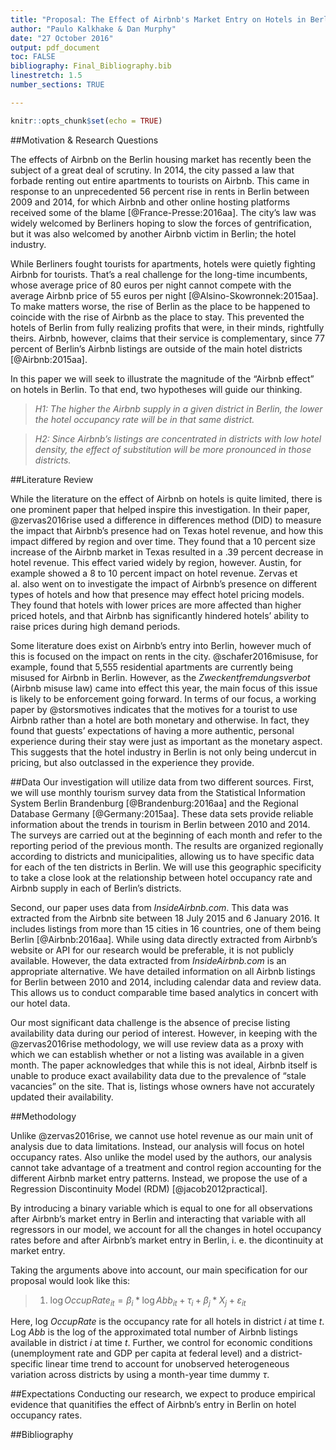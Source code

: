 ```yaml
---
title: "Proposal: The Effect of Airbnb's Market Entry on Hotels in Berlin: A Regression Discontinuity Approach"
author: "Paulo Kalkhake & Dan Murphy"
date: "27 October 2016"
output: pdf_document
toc: FALSE
bibliography: Final_Bibliography.bib
linestretch: 1.5
number_sections: TRUE

---
```


```r
knitr::opts_chunk$set(echo = TRUE)
```

##Motivation & Research Questions

The effects of Airbnb on the Berlin housing market has recently been the subject of a great deal of scrutiny. In 2014, the city passed a law that forbade renting out entire apartments to tourists on Airbnb. This came in response to an unprecedented 56 percent rise in rents in Berlin between 2009 and 2014, for which Airbnb and other online hosting platforms received some of the blame [@France-Presse:2016aa]. The city's law was widely welcomed by Berliners hoping to slow the forces of gentrification, but it was also welcomed by another Airbnb victim in Berlin; the hotel industry. 

While Berliners fought tourists for apartments, hotels were quietly fighting Airbnb for tourists. That's a real challenge for the long-time incumbents, whose average price of 80 euros per night cannot compete with the average Airbnb price of 55 euros per night [@Alsino-Skowronnek:2015aa]. To make matters worse, the rise of Berlin as the place to be happened to coincide with the rise of Airbnb as the place to stay. This prevented the hotels of Berlin from fully realizing profits that were, in their minds, rightfully theirs. Airbnb, however, claims that their service is complementary, since 77 percent of Berlin's Airbnb listings are outside of the main hotel districts [@Airbnb:2015aa]. 

In this paper we will seek to illustrate the magnitude of the "Airbnb effect" on hotels in Berlin. To that end, two hypotheses will guide our thinking. 

> *H1: The higher the Airbnb supply in a given district in Berlin, the lower the hotel occupancy rate will be in that same district.*

> *H2: Since Airbnb's listings are concentrated in districts with low hotel density, the effect of substitution will be more pronounced in those districts.*

##Literature Review

While the literature on the effect of Airbnb on hotels is quite limited, there is one prominent paper that helped inspire this investigation. In their paper, @zervas2016rise used a difference in differences method (DID) to measure the impact that Airbnb's presence had on Texas hotel revenue, and how this impact differed by region and over time. They found that a 10 percent size increase of the Airbnb market in Texas resulted in a .39 percent decrease in hotel revenue. This effect varied widely by region, however. Austin, for example showed a 8 to 10 percent impact on hotel revenue. Zervas et al. also went on to investigate the impact of Airbnb's presence on different types of hotels and how that presence may effect hotel pricing models. They found that hotels with lower prices are more affected than higher priced hotels, and that Airbnb has significantly hindered hotels' ability to raise prices during high demand periods. 

Some literature does exist on Airbnb's entry into Berlin, however much of this is focused on the impact on rents in the city. @schafer2016misuse, for example, found that 5,555 residential apartments are currently being misused for Airbnb in Berlin. However, as the *Zweckentfremdungsverbot* (Airbnb misuse law) came into effect this year, the main focus of this issue is likely to be enforcement going forward. In terms of our focus, a working paper by @storsmotives indicates that the motives for a tourist to use Airbnb rather than a hotel are both monetary and otherwise. In fact, they found that guests' expectations of having a more authentic, personal experience during their stay were just as important as the monetary aspect. This suggests that the hotel industry in Berlin is not only being undercut in pricing, but also outclassed in the experience they provide. 

##Data
Our investigation will utilize data from two different sources. First, we will use monthly tourism survey data from the Statistical Information System Berlin Brandenburg [@Brandenburg:2016aa] and the Regional Database Germany [@Germany:2015aa]. These data sets provide reliable information about the trends in tourism in Berlin between 2010 and 2014. The surveys are carried out at the beginning of each month and refer to the reporting period of the previous month. The results are organized regionally according to districts and municipalities, allowing us to have specific data for each of the ten districts in Berlin. We will use this geographic specificity to take a close look at the relationship between hotel occupancy rate and Airbnb supply in each of Berlin's districts. 

Second, our paper uses data from *InsideAirbnb.com*. This data was extracted from the Airbnb site between 18 July 2015 and 6 January 2016. It includes listings from more than 15 cities in 16 countries, one of them being Berlin [@Airbnb:2016aa]. While using data directly extracted from Airbnb's website or API for our research would be preferable, it is not publicly available. However, the data extracted from *InsideAirbnb.com* is an appropriate alternative. We have detailed information on all Airbnb listings for Berlin between 2010 and 2014, including calendar data and review data. This allows us to conduct comparable time based analytics in concert with our hotel data. 

Our most significant data challenge is the absence of precise listing availability data during our period of interest. However, in keeping with the @zervas2016rise methodology, we will use review data as a proxy with which we can establish whether or not a listing was available in a given month. The paper acknowledges that while this is not ideal, Airbnb itself is unable to produce exact availability data due to the prevalence of "stale vacancies" on the site. That is, listings whose owners have not accurately updated their availability.

##Methodology

Unlike @zervas2016rise, we cannot use hotel revenue as our main unit of analysis due to data limitations. Instead, our analysis will focus on hotel occupancy rates. Also unlike the model used by the authors, our analysis cannot take advantage of a treatment and control region accounting for the different Airbnb market entry patterns. Instead, we propose the use of a Regression Discontinuity Model (RDM) [@jacob2012practical]. 

By introducing a binary variable which is equal to one for all observations after Airbnb's market entry in Berlin and interacting that variable with all regressors in our model, we account for all the changes in hotel occupancy rates before and after Airbnb's market entry in Berlin, i. e. the dicontinuity at market entry. 

Taking the arguments above into account, our main specification for our proposal would look like this:

> (1) ${\log OccupRate}_{it} = \beta _i * \log Abb_{it} + \tau _i + \beta _j * X_j + \varepsilon _{it}$

Here, log *OccupRate* is the occupancy rate for all hotels in district *i* at time *t*. Log *Abb* is the log of the approximated total number of Airbnb listings available in district *i* at time *t*. Further, we control for economic conditions (unemployment rate and GDP per capita at federal level) and a district-specific linear time trend to account for unobserved heterogeneous variation across districts by using a month-year time dummy *$\tau$*.

##Expectations
Conducting our research, we expect to produce empirical evidence that quanitifies the effect of Airbnb's entry in Berlin on hotel occupancy rates.  


\newpage
##Bibliography